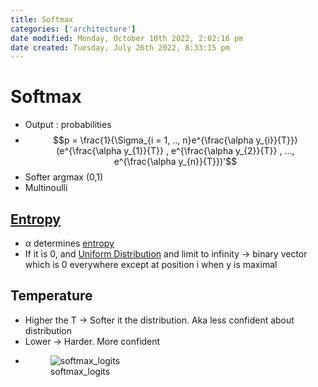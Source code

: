 ```yaml
---
title: Softmax
categories: ['architecture']
date modified: Monday, October 10th 2022, 2:02:16 pm
date created: Tuesday, July 26th 2022, 8:33:15 pm
---
```


# Softmax
- Output : probabilities
- $$p = \frac{1}{\Sigma_{i = 1, .., n}e^{\frac{\alpha y_{i}}{T}}}(e^{\frac{\alpha y_{1}}{T}} , e^{\frac{\alpha y_{2}}{T}} , …, e^{\frac{\alpha y_{n}}{T}})'$$
- Softer argmax (0,1)
- Multinoulli

## [Entropy](Entropy.qmd)
- $\alpha$ determines [entropy](Entropy.qmd)
- If it is 0, and [Uniform Distribution](Uniform%20Distribution.qmd) and limit to infinity -> binary vector which is 0 everywhere except at position i when y is maximal

## Temperature
- Higher the T -> Softer it the distribution. Aka less confident about distribution
- Lower -> Harder. More confident
- ![softmax_logits](images/softmax_logits.webp)



